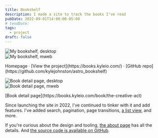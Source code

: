 ```yaml
---
title: Bookshelf
description: I made a site to track the books I've read
pubDate: 2022-09-01T14:00:00-05:00
# tendDate: 
tags:
  - project
draft: false
---
```



<div class="flex flex-row gap-2 wide">
	<div>
		<Image src={desktop} alt="My bookshelf, desktop" class="border border-neutral-200 rounded-sm shadow-xl" />
	</div>
	<div>
		<Image src={mweb} alt="My bookshelf, mweb" class="border border-neutral-200 rounded-sm shadow-xl" />
	</div>
</div>
<p class="caption">Homepage · [View the project](https://books.kyleio.com/) · [GitHub repo](https://github.com/kylejohnston/astro_bookshelf)</p>

<div class="flex flex-row gap-2">
	<div>
		<Image src={bookPageDesktop} alt="Book detail page, desktop" class="border border-neutral-200 rounded-sm" />
	</div>
	<div>
		<Image src={bookPageMweb} alt="Book detail page, mweb" class="border border-neutral-200 rounded-sm" />
	</div>
</div>
<p class="caption">[Book detail page](https://books.kyleio.com/book/the-creative-act)</p>

Since launching the site in 2022, I've continued to tinker with it and add features. I've added search, pagination, page transitions, [a list view](https://books.kyleio.com/list), and more.

If you're curious about the design and tooling, [the about page](https://books.kyleio.com/about) has all the details. And [the source code is available on GitHub](https://github.com/kylejohnston/astro_bookshelf).
